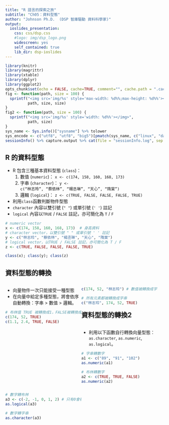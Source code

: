 ```yaml
---
title: "R 語言的探索之旅"
subtitle: "Ch05：資料型態"
author: "Johnson Ph.D.  (DSP 智庫驅動 資料科學家)"
output:
  ioslides_presentation:
    css: css/dsp.css
    #logo: img/dsp_logo.png
    widescreen: yes
    self_contained: true
    lib_dir: dsp-ioslides
---
```

```r
library(knitr)
library(magrittr)
library(xtable)
library(dplyr)
library(ggplot2)
opts_chunk$set(echo = FALSE, cache=TRUE, comment="", cache.path = ".cache-EDA/")
fig <- function(path, size = 100) {
  sprintf("<img src='img/%s' style='max-width: %d%%;max-height: %d%%'></img>", 
          path, size, size)
}
fig2 <- function(path, size = 100) {
  sprintf("<img src='img/%s' style='width: %d%%'></img>", 
          path, size)
}
sys_name <- Sys.info()["sysname"] %>% tolower
sys_encode <- c("utf8", "utf8", "big5")[pmatch(sys_name, c("linux", "darwin", "windows"))]
sessionInfo() %>% capture.output %>% cat(file = "sessionInfo.log", sep = "\n")
```
## R 的資料型態

- R 包含三種基本資料型態 (`class`)：
    1. 數值 (`numeric`)： `x <- c(174, 158, 160, 168, 173)`
    2. 字串 (`character`)： <code style="font-size: 88%">y <- c("林志玲", "蔡依林", "楊丞琳", "天心", "隋棠") </code>
    3. 邏輯 (`logical`)： `z <- c(TRUE, FALSE, FALSE, FALSE, TRUE)`
- 利用`class`函數判斷物件型態
- `character` 內容以雙引號 (`" "`) 或單引號 (`' '`) 註記 
- `logical` 內容以`TRUE` / `FALSE` 註記，亦可簡化為 `T` / `F`

```r
# numeric vector
x <- c(174, 158, 160, 168, 173)  # 身高資料
# character vector，以雙引號 " " 或單引號 ' ' 註記 
y <- c("林志玲", "蔡依林", "楊丞琳", "天心", "隋棠") 
# logical vector，以TRUE / FALSE 註記，亦可簡化為 T / F
z <- c(TRUE, FALSE, FALSE, FALSE, TRUE)
```
```r
class(x); class(y); class(z)
```

## 資料型態的轉換
<div style='float:left;width:48%;'>
- 向量物件一次只能接受一種型態
- 在向量中給定多種型態，將會依序自動轉換：字串 > 數值 > 邏輯。

```r
# 布林值 TRUE 被轉換成1，FALSE被轉換成0
c(174, 52, TRUE) 
c(1.1, 2.4, TRUE, FALSE)

```
</div>
<div style='float:left;width:48%;'>
```r
c(174, 52, "林志玲") # 數值被轉換成字串

# 所有元素都被轉換成字串
c("林志玲", 174, 52, TRUE)
```
</div>
## 資料型態的轉換2 
<div style='float:left;width:48%;'>
- 利用以下函數自行轉換向量型態： `as.character`, `as.numeric`, `as.logical`。

```r
# 字串轉數字
a1 <- c("89", "91", "102")
as.numeric(a1)

# 布林轉數字
a2 <- c(TRUE, TRUE, FALSE)
as.numeric(a2)
```
</div>
<div style='float:left;width:48%;'>
```r
# 數字轉布林
a3 <- c(-2, -1, 0, 1, 2) # 只有0會被轉成FALSE
as.logical(a3)

# 數字轉字串
as.character(a3)
```
</div>